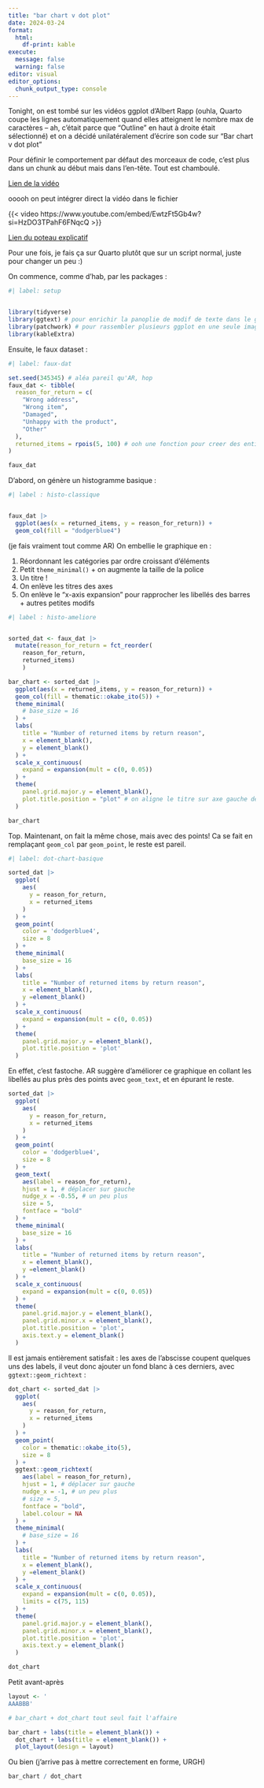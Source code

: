 ```yaml
---
title: "bar chart v dot plot"
date: 2024-03-24
format: 
  html:
    df-print: kable
execute:
  message: false
  warning: false
editor: visual
editor_options: 
  chunk_output_type: console
---
```


Tonight, on est tombé sur les vidéos ggplot d'Albert Rapp (ouhla, Quarto coupe les lignes automatiquement quand elles atteignent le nombre max de caractères -- ah, c'était parce que "Outline" en haut à droite était sélectionné) et on a décidé unilatéralement d'écrire son code sur "Bar chart v dot plot"

::: {.callout-note appearance="simple"}
Pour définir le comportement par défaut des morceaux de code, c'est plus dans un chunk au début mais dans l'en-tête. Tout est chamboulé.
:::

[Lien de la vidéo](https://youtu.be/EwtzFt5Gb4w?si=ABPRzX_o1a_OlQAo)

ooooh on peut intégrer direct la vidéo dans le fichier

{{< video https://www.youtube.com/embed/EwtzFt5Gb4w?si=HzDO3TPahF6FNqcQ >}}

[Lien du poteau explicatif](https://albert-rapp.de/posts/ggplot2-tips/23_dot_plot_alternative/23_dot_plot_alternative)

Pour une fois, je fais ça sur Quarto plutôt que sur un script normal, juste pour changer un peu :)

On commence, comme d'hab, par les packages :

```r
#| label: setup 


library(tidyverse)
library(ggtext) # pour enrichir la panoplie de modif de texte dans le graphique
library(patchwork) # pour rassembler plusieurs ggplot en une seule image
library(kableExtra)
```

Ensuite, le faux dataset :

```r
#| label: faux-dat

set.seed(345345) # aléa pareil qu'AR, hop
faux_dat <- tibble(
  reason_for_return = c(
    "Wrong address",
    "Wrong item",
    "Damaged",
    "Unhappy with the product",
    "Other"
  ),
  returned_items = rpois(5, 100) # ooh une fonction pour creer des entiers!
)

faux_dat
```

D'abord, on génère un histogramme basique :

```r
#| label : histo-classique 


faux_dat |> 
  ggplot(aes(x = returned_items, y = reason_for_return)) +
  geom_col(fill = "dodgerblue4")
```

(je fais vraiment tout comme AR) On embellie le graphique en :

1.  Réordonnant les catégories par ordre croissant d'éléments
2.  Petit `theme_minimal()` + on augmente la taille de la police
3.  Un titre !
4.  On enlève les titres des axes
5.  On enlève le "x-axis expansion" pour rapprocher les libellés des barres + autres petites modifs

```r
#| label : histo-ameliore


sorted_dat <- faux_dat |> 
  mutate(reason_for_return = fct_reorder(
    reason_for_return, 
    returned_items)
    )

bar_chart <- sorted_dat |> 
  ggplot(aes(x = returned_items, y = reason_for_return)) +
  geom_col(fill = thematic::okabe_ito(5)) +
  theme_minimal(
    # base_size = 16
  ) +
  labs(
    title = "Number of returned items by return reason",
    x = element_blank(),
    y = element_blank()
  ) +
  scale_x_continuous(
    expand = expansion(mult = c(0, 0.05))
  ) +
  theme(
    panel.grid.major.y = element_blank(),
    plot.title.position = "plot" # on aligne le titre sur axe gauche des libellés 
  )

bar_chart
```

Top. Maintenant, on fait la même chose, mais avec des points! Ca se fait en remplaçant `geom_col` par `geom_point`, le reste est pareil.

```r
#| label: dot-chart-basique 

sorted_dat |> 
  ggplot(
    aes(
      y = reason_for_return, 
      x = returned_items
    )
  ) +
  geom_point(
    color = 'dodgerblue4',
    size = 8
  ) +
  theme_minimal(
    base_size = 16
  ) +
  labs(
    title = "Number of returned items by return reason",
    x = element_blank(),
    y =element_blank()
  ) +
  scale_x_continuous(
    expand = expansion(mult = c(0, 0.05))
  ) +
  theme(
    panel.grid.major.y = element_blank(),
    plot.title.position = 'plot'
  )
```

En effet, c'est fastoche. AR suggère d'améliorer ce graphique en collant les libellés au plus près des points avec `geom_text`, et en épurant le reste.

```r
sorted_dat |> 
  ggplot(
    aes(
      y = reason_for_return, 
      x = returned_items
    )
  ) +
  geom_point(
    color = 'dodgerblue4',
    size = 8
  ) +
  geom_text(
    aes(label = reason_for_return),
    hjust = 1, # déplacer sur gauche 
    nudge_x = -0.55, # un peu plus
    size = 5,
    fontface = "bold"
  ) +
  theme_minimal(
    base_size = 16
  ) +
  labs(
    title = "Number of returned items by return reason",
    x = element_blank(),
    y =element_blank()
  ) +
  scale_x_continuous(
    expand = expansion(mult = c(0, 0.05))
  ) +
  theme(
    panel.grid.major.y = element_blank(),
    panel.grid.minor.x = element_blank(),
    plot.title.position = 'plot',
    axis.text.y = element_blank()
  )
```

Il est jamais entièrement satisfait : les axes de l'abscisse coupent quelques uns des labels, il veut donc ajouter un fond blanc à ces derniers, avec `ggtext::geom_richtext` :

```r
dot_chart <- sorted_dat |> 
  ggplot(
    aes(
      y = reason_for_return, 
      x = returned_items
    )
  ) +
  geom_point(
    color = thematic::okabe_ito(5),
    size = 8
  ) +
  ggtext::geom_richtext(
    aes(label = reason_for_return),
    hjust = 1, # déplacer sur gauche 
    nudge_x = -1, # un peu plus
    # size = 5,
    fontface = "bold",
    label.colour = NA
  ) +
  theme_minimal(
    # base_size = 16
  ) +
  labs(
    title = "Number of returned items by return reason",
    x = element_blank(),
    y =element_blank()
  ) +
  scale_x_continuous(
    expand = expansion(mult = c(0, 0.05)),
    limits = c(75, 115)
  ) +
  theme(
    panel.grid.major.y = element_blank(),
    panel.grid.minor.x = element_blank(),
    plot.title.position = 'plot',
    axis.text.y = element_blank()
  )

dot_chart
```

Petit avant-après

```r
layout <- '
AAABBB' 

# bar_chart + dot_chart tout seul fait l'affaire

bar_chart + labs(title = element_blank()) +
  dot_chart + labs(title = element_blank()) +
  plot_layout(design = layout) 
```

Ou bien (j'arrive pas à mettre correctement en forme, URGH)

```r
bar_chart / dot_chart
```
